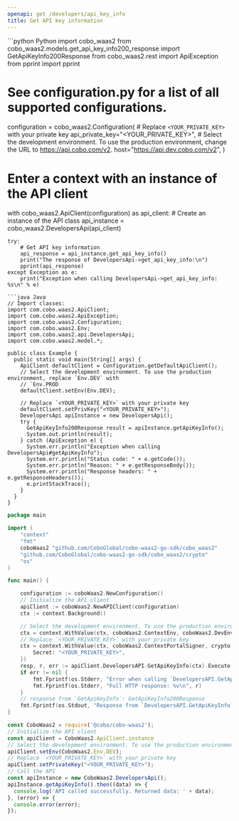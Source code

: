 ```yaml
---
openapi: get /developers/api_key_info
title: Get API key information
---
```


<RequestExample>
```python Python
import cobo_waas2
from cobo_waas2.models.get_api_key_info200_response import GetApiKeyInfo200Response
from cobo_waas2.rest import ApiException
from pprint import pprint

# See configuration.py for a list of all supported configurations.
configuration = cobo_waas2.Configuration(
    # Replace `<YOUR_PRIVATE_KEY>` with your private key
    api_private_key="<YOUR_PRIVATE_KEY>",
    # Select the development environment. To use the production environment, change the URL to https://api.cobo.com/v2.
    host="https://api.dev.cobo.com/v2",
)
# Enter a context with an instance of the API client
with cobo_waas2.ApiClient(configuration) as api_client:
    # Create an instance of the API class
    api_instance = cobo_waas2.DevelopersApi(api_client)

    try:
        # Get API key information
        api_response = api_instance.get_api_key_info()
        print("The response of DevelopersApi->get_api_key_info:\n")
        pprint(api_response)
    except Exception as e:
        print("Exception when calling DevelopersApi->get_api_key_info: %s\n" % e)

```
```java Java
// Import classes:
import com.cobo.waas2.ApiClient;
import com.cobo.waas2.ApiException;
import com.cobo.waas2.Configuration;
import com.cobo.waas2.Env;
import com.cobo.waas2.api.DevelopersApi;
import com.cobo.waas2.model.*;

public class Example {
  public static void main(String[] args) {
    ApiClient defaultClient = Configuration.getDefaultApiClient();
    // Select the development environment. To use the production environment, replace `Env.DEV` with
    // `Env.PROD
    defaultClient.setEnv(Env.DEV);

    // Replace `<YOUR_PRIVATE_KEY>` with your private key
    defaultClient.setPrivKey("<YOUR_PRIVATE_KEY>");
    DevelopersApi apiInstance = new DevelopersApi();
    try {
      GetApiKeyInfo200Response result = apiInstance.getApiKeyInfo();
      System.out.println(result);
    } catch (ApiException e) {
      System.err.println("Exception when calling DevelopersApi#getApiKeyInfo");
      System.err.println("Status code: " + e.getCode());
      System.err.println("Reason: " + e.getResponseBody());
      System.err.println("Response headers: " + e.getResponseHeaders());
      e.printStackTrace();
    }
  }
}

```
```go Go
package main

import (
	"context"
	"fmt"
	coboWaas2 "github.com/CoboGlobal/cobo-waas2-go-sdk/cobo_waas2"
	"github.com/CoboGlobal/cobo-waas2-go-sdk/cobo_waas2/crypto"
	"os"
)

func main() {

	configuration := coboWaas2.NewConfiguration()
	// Initialize the API client
	apiClient := coboWaas2.NewAPIClient(configuration)
	ctx := context.Background()

	// Select the development environment. To use the production environment, replace coboWaas2.DevEnv with coboWaas2.ProdEnv
	ctx = context.WithValue(ctx, coboWaas2.ContextEnv, coboWaas2.DevEnv)
	// Replace `<YOUR_PRIVATE_KEY>` with your private key
	ctx = context.WithValue(ctx, coboWaas2.ContextPortalSigner, crypto.Ed25519Signer{
		Secret: "<YOUR_PRIVATE_KEY>",
	})
	resp, r, err := apiClient.DevelopersAPI.GetApiKeyInfo(ctx).Execute()
	if err != nil {
		fmt.Fprintf(os.Stderr, "Error when calling `DevelopersAPI.GetApiKeyInfo``: %v\n", err)
		fmt.Fprintf(os.Stderr, "Full HTTP response: %v\n", r)
	}
	// response from `GetApiKeyInfo`: GetApiKeyInfo200Response
	fmt.Fprintf(os.Stdout, "Response from `DevelopersAPI.GetApiKeyInfo`: %v\n", resp)
}

```
```javascript JavaScript
const CoboWaas2 = require('@cobo/cobo-waas2');
// Initialize the API client
const apiClient = CoboWaas2.ApiClient.instance
// Select the development environment. To use the production environment, replace `Env.DEV` with `Env.PROD`
apiClient.setEnv(CoboWaas2.Env.DEV);
// Replace `<YOUR_PRIVATE_KEY>` with your private key
apiClient.setPrivateKey("<YOUR_PRIVATE_KEY>");
// Call the API
const apiInstance = new CoboWaas2.DevelopersApi();
apiInstance.getApiKeyInfo().then((data) => {
  console.log('API called successfully. Returned data: ' + data);
}, (error) => {
  console.error(error);
});
```
</RequestExample>